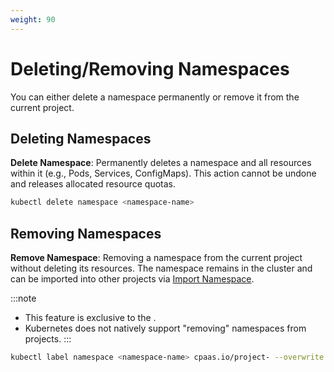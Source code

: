 ```yaml
---
weight: 90
---
```


# Deleting/Removing Namespaces

You can either delete a namespace permanently or remove it from the current project.

## Deleting Namespaces

**Delete Namespace**: Permanently deletes a namespace and all resources within it (e.g., Pods, Services, ConfigMaps). This action cannot be undone and releases allocated resource quotas.

```bash
kubectl delete namespace <namespace-name>
```

## Removing Namespaces

**Remove Namespace**: Removing a namespace from the current project without deleting its resources. The namespace remains in the cluster and can be imported into other projects via [Import Namespace](./import_namespace.mdx).

:::note
- This feature is exclusive to the <Term name="product"/>.
- Kubernetes does not natively support "removing" namespaces from projects.
:::

```bash
kubectl label namespace <namespace-name> cpaas.io/project- --overwrite
```
